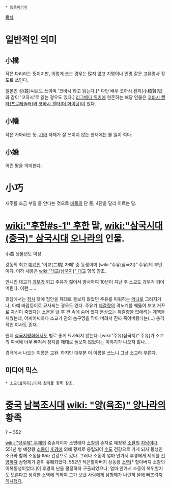  * [[동음이의어]]

[[목차]]
= 일반적인 의미 =
== 小橋 ==
작은 다리라는 뜻이지만, 이렇게 쓰는 경우는 많지 않고 지명이나 인명 같은 고유명사 정도로 쓰인다.

일본인 성(姓)씨로도 쓰이며 '코바시'라고 읽는다.[* 다만 배우 코하시 켄지(小橋賢児)와 같이 '코하시'로 읽는 경우도 있다.] [[리그베다 위키]]에 현존하는 해당 인물은 [[코바시 켄타(프로레슬러)]]와 [[코바시 켄타(더 화이팅)]]이 있다.
== 小轎 ==
작은 가마라는 뜻. [[가마]] 자체가 잘 쓰이지 않는 현재에는 볼 일이 적다.
== 小嬌 ==
어린 딸을 의미한다.

= 小巧 =
재주를 조금 부릴 줄 안다는 것으로 [[바둑]]의 단 중, 4단을 달리 이르는 말.

= [[wiki:"후한#s-1" 후한]] 말, [[wiki:"삼국시대(중국)" 삼국시대]] [[오]]나라의 인물. =
小喬
생몰년도 미상

강동의 최고 [[미녀]]인 '이교(二橋) 자매' 중 동생이며 [wiki:"주유(삼국지)" 주유]의 부인이다. 이하 내용은 [[wiki:"대교(삼국지)" 대교]] 항목 참조.

언니인 대교가 [[과부]]가 되고 주유가 젊어서 병사하여 10년이 지난 후 소교도 과부가 되어 버린다. 이런……

민담에서는 [[정치]] 탓에 집안을 제대로 돌보지 않았던 주유를 미워하는 [[악녀]]로 그려지거나, 아예 바람둥이로 묘사되는 경우도 있다. 주유가 [[제갈량]]의 격노계를 꿰뚫어 보고 거꾸로 자신이 죽었다는 소문을 낸 후 관 속에 숨어 있다 문상오는 제갈량을 없애려는 계책을 세웠는데, 어찌어찌하다 소교가 관의 숨구멍을 막아 버려서 진짜 죽어버렸다는(…) 충격적인 야사도 존재.

왠지 [[삼국지평화]]에서도 별로 좋게 묘사되지 않는다. [wiki:"주유(삼국지)" 주유]가 소교의 여색에 너무 빠져서 정치를 제대로 돌보지 않았다는 이야기가 나오지 않나…

경극에서 나오는 이름은 교완. 하지만 대부분 이 이름을 쓰느니 그냥 소교라 부른다.

== 미디어 믹스 ==
 * [[소교(삼국지)/기타 창작물]] 항목 참조.

= [[중국]] [[남북조시대]] [[wiki: "양(육조)" 양나라]]의 황족 =
? ~ 552

[[wiki: "양무제" 무제]]의 증손자이자 소명태자 [[소찰]]의 손자로 예장왕 [[소환]]의 [[차남]]이다. 551년 형 예장왕 [[소동]]이 [[후경]]에 의해 황제로 옹립되어 [[수도]] 건강으로 가게 되자 동생인 소규와 함께 소동을 따라 건강으로 갔다. 그러나 소동이 얼마 안가서 후경에게 제위를 [[선양]]하자 삼형제가 같이 유폐되었다. 552년 작은할아버지 상동왕 [[소역]][* 할아버지 소찰의 이복동생이었다.]이 후경의 난을 평정하자 구출되었으나, 얼마 안가서 소동이 복위할지도 모른다고 생각한 소역에 의하여 그가 보낸 사람에게 삼형제가 나란히 물에 빠뜨려져 [[익사]]했다.
